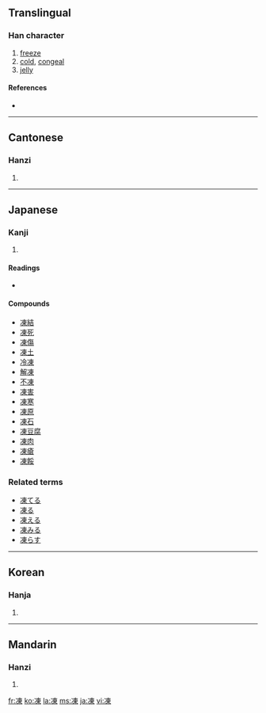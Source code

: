 {{see|冻}}
==Translingual==

===Han character===
{{Han char|rn=15|rad=冫|as=08|sn=10|four=3519<sub>6</sub>|canj=戈一木田 (IMDW)}}

# [[freeze]]
# [[cold]], [[congeal]]
# [[jelly]]

====References====
* {{Han ref|kx=0132.460|dkj=01670|dj=0297.020|hdz=10298.070|uh=51CD|ud=20941|bh=ADE1|bd=44513}}

----

==Cantonese==

===Hanzi===
{{yue-hanzi|jyut=|y=dung1, dung3}}

# {{defn|Cantonese}}

----

==Japanese==

===Kanji===
{{ja-kanji|grade=c|rs=冫}}

# {{defn|Japanese}}

====Readings====
* {{ja-readings|on=[[とう]] ([[tō]])|kun=[[こおる]] ([[凍る]], [[kōru]]), [[こごえる]] ([[凍える]], [[kogoeru]])}}

====Compounds====
* [[凍結]]
* [[凍死]]
* [[凍傷]]
* [[凍土]]
* [[冷凍]]
* [[解凍]]
* [[不凍]]
* [[凍害]]
* [[凍寒]]
* [[凍原]]
* [[凍石]]
* [[凍豆腐]]
* [[凍肉]]
* [[凍瘡]]
* [[凍餒]]

===Related terms===
* [[凍てる]]
* [[凍る]]
* [[凍える]]
* [[凍みる]]
* [[凍らす]]

----

==Korean==

===Hanja===
{{ko-hanja|hangeul=동|rv=dong|mr=tong}}

# {{defn|Korean}}

----

==Mandarin==

===Hanzi===
{{cmn-hanzi|sim=冻|pin=[[dòng]] ([[dong4]])|wg=tung<sup>4</sup>}}

# {{defn|Mandarin}}

[[fr:凍]]
[[ko:凍]]
[[la:凍]]
[[ms:凍]]
[[ja:凍]]
[[vi:凍]]